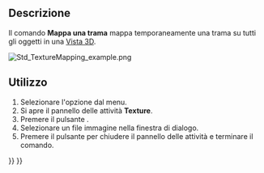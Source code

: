 <languages/>

<div class="mw-translate-fuzzy">
{{Docnav/it
|[[Part_SectionCut/it|Taglio sezione persistente]]
|[[Std_ToggleVisibility/it|Commutare la visibilità]]
|[[Std_View_Menu/it|Menu Visualizza]]
|IconL=Part_SectionCut.svg
|IconR=Std_ToggleVisibility.svg
|IconC=Freecad.svg
}}
</div>

{{GuiCommand/it
|Name=Std TextureMapping
|Name/it=Mappa una trama
|MenuLocation=Visualizza → Mappa una trama...
|Workbenches=Tutti
}}

<span id="Description"></span>
==Descrizione==

Il comando '''Mappa una trama''' mappa temporaneamente una trama su tutti gli oggetti in una [[3D_view/it|Vista 3D]].

[[Image:Std_TextureMapping_example.png]]
{{Caption|Due oggetti mappati con un'immagine di 120 x 120 pixel con un motivo a scacchiera}}

<span id="Usage"></span>
==Utilizzo==

# Selezionare l'opzione {{MenuCommand|Visualizza → [[Image:Std_TextureMapping.svg|16px]] Mappa una trama...}} dal menu.
# Si apre il pannello delle attività '''Texture'''.
# Premere il pulsante {{Button|...}}.
# Selezionare un file immagine nella finestra di dialogo.
# Premere il pulsante {{Button|Chiudi}} per chiudere il pannello delle attività e terminare il comando.


<div class="mw-translate-fuzzy">
{{Docnav/it
|[[Part_SectionCut/it|Taglio sezione persistente]]
|[[Std_ToggleVisibility/it|Commutare la visibilità]]
|[[Std_View_Menu/it|Menu Visualizza]]
|IconL=Part_SectionCut.svg
|IconR=Std_ToggleVisibility.svg
|IconC=Freecad.svg
}}
</div>

{{Std_Base_navi{{#translation:}}}}
{{Userdocnavi{{#translation:}}}}